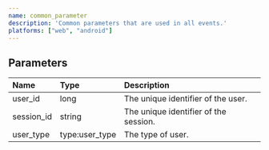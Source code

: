 ```yaml
---
name: common_parameter
description: 'Common parameters that are used in all events.'
platforms: ["web", "android"]
---
```


## Parameters
|Name|Type|Description|
|:---|:---|:---|
|user_id|long|The unique identifier of the user.|
|session_id|string|The unique identifier of the session.|
|user_type|type:user_type|The type of user.|